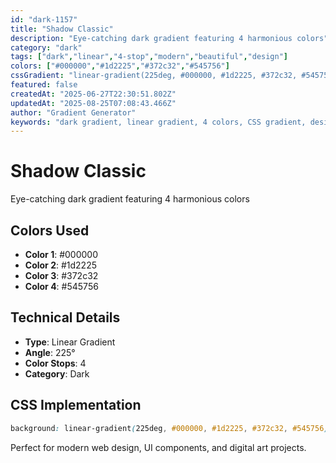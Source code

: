 ```yaml
---
id: "dark-1157"
title: "Shadow Classic"
description: "Eye-catching dark gradient featuring 4 harmonious colors"
category: "dark"
tags: ["dark","linear","4-stop","modern","beautiful","design"]
colors: ["#000000","#1d2225","#372c32","#545756"]
cssGradient: "linear-gradient(225deg, #000000, #1d2225, #372c32, #545756)"
featured: false
createdAt: "2025-06-27T22:30:51.802Z"
updatedAt: "2025-08-25T07:08:43.466Z"
author: "Gradient Generator"
keywords: "dark gradient, linear gradient, 4 colors, CSS gradient, design, #000000, #1d2225, #372c32, #545756"
---
```


# Shadow Classic

Eye-catching dark gradient featuring 4 harmonious colors

## Colors Used
- **Color 1**: #000000
- **Color 2**: #1d2225
- **Color 3**: #372c32
- **Color 4**: #545756

## Technical Details
- **Type**: Linear Gradient
- **Angle**: 225°
- **Color Stops**: 4
- **Category**: Dark

## CSS Implementation
```css
background: linear-gradient(225deg, #000000, #1d2225, #372c32, #545756);
```

Perfect for modern web design, UI components, and digital art projects.
